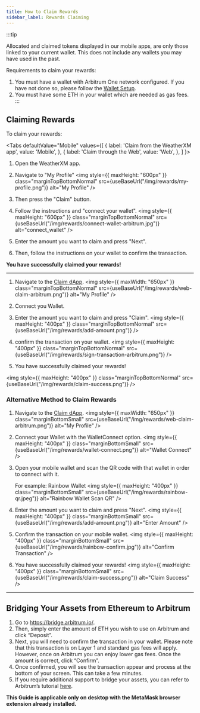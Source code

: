 ```yaml
---
title: How to Claim Rewards
sidebar_label: Rewards Claiming
---
```




:::tip

Allocated and claimed tokens displayed in our mobile apps, are only those linked to your current wallet.
This does not include any wallets you may have used in the past.

Requirements to claim your rewards:
1. You must have a wallet with Arbitrum One network configured. If you have not done so, please follow the [Wallet Setup](/rewards/how-to-join-arbitrum-and-see-your-tokens).
2. You must have some ETH in your wallet which are needed as gas fees.
:::

## Claiming Rewards

To claim your rewards:

<Tabs
  defaultValue="Mobile"
  values={[
    { label: 'Claim from the WeatherXM app', value: 'Mobile', },
    { label: 'Claim through the Web', value: 'Web', },
  ]
}>

<TabItem value="Mobile">

1. Open the WeatherXM app.
2. Navigate to "My Profile"
<img style={{ maxHeight: "600px" }} class="marginTopBottomNormal" src={useBaseUrl("/img/rewards/my-profile.png")} alt="My Profile" />

3. Then press the "Claim" button.
4. Follow the instructions and "connect your wallet".
<img style={{ maxHeight: "600px" }} class="marginTopBottomNormal" src={useBaseUrl("/img/rewards/connect-wallet-arbitrum.jpg")} alt="connect_wallet" />

5. Enter the amount you want to claim and press "Next".
6. Then, follow the instructions on your wallet to confirm the transaction.

**You have successfully claimed your rewards!**

<hr/>

</TabItem>

<TabItem value="Web">

1. Navigate to the [Claim dApp](https://claim.weatherxm.com/).
<img style={{ maxWidth: "650px" }} class="marginTopBottomNormal" src={useBaseUrl("/img/rewards/web-claim-arbitrum.png")} alt="My Profile" />

2. Connect you Wallet.
3. Enter the amount you want to claim and press "Claim".
<img style={{ maxHeight: "400px" }} class="marginTopBottomNormal" src={useBaseUrl("/img/rewards/add-amount.png")} />

4. confirm the transaction on your wallet.
<img style={{ maxHeight: "400px" }} class="marginTopBottomNormal" src={useBaseUrl("/img/rewards/sign-transaction-arbitrum.png")} />

5. You have successfully claimed your rewards!

<img style={{ maxHeight: "400px" }} class="marginTopBottomNormal" src={useBaseUrl("/img/rewards/claim-success.png")} />


</TabItem>

</Tabs>

### Alternative Method to Claim Rewards
1. Navigate to the [Claim dApp](https://claim.weatherxm.com/).
   <img style={{ maxWidth: "650px" }} class="marginBottomSmall" src={useBaseUrl("/img/rewards/web-claim-arbitrum.png")} alt="My Profile" />

2. Connect your Wallet with the WalletConnect option.
   <img style={{ maxHeight: "400px" }} class="marginBottomSmall" src={useBaseUrl("/img/rewards/wallet-connect.png")} alt="Wallet Connect" />

3. Open your mobile wallet and scan the QR code with that wallet in order to connect with it.

   For example: Rainbow Wallet
   <img style={{ maxHeight: "400px" }} class="marginBottomSmall" src={useBaseUrl("/img/rewards/rainbow-qr.jpeg")} alt="Rainbow Wallet Scan QR" />

4. Enter the amount you want to claim and press "Next".
   <img style={{ maxHeight: "400px" }} class="marginBottomSmall" src={useBaseUrl("/img/rewards/add-amount.png")} alt="Enter Amount" />

5. Confirm the transaction on your mobile wallet.
   <img style={{ maxHeight: "400px" }} class="marginBottomSmall" src={useBaseUrl("/img/rewards/rainbow-confirm.jpg")} alt="Confirm Transaction" />

6. You have successfully claimed your rewards!
   <img style={{ maxHeight: "400px" }} class="marginBottomSmall" src={useBaseUrl("/img/rewards/claim-success.png")} alt="Claim Success" />

<hr/>

## Bridging Your Assets from Ethereum to Arbitrum
1. Go to https://bridge.arbitrum.io/.
2. Then, simply enter the amount of ETH you wish to use on Arbitrum and click “Deposit”.
3. Next, you will need to confirm the transaction in your wallet. Please note that this transaction is on Layer 1 and standard gas fees will apply.
However, once on Arbitrum you can enjoy lower gas fees. Once the amount is correct, click “Confirm”.
4. Once confirmed, you will see the transaction appear and process at the bottom of your screen. This can take a few minutes.
5. If you require additional support to bridge your assets, you can refer to Arbitrum’s tutorial [here](https://docs.arbitrum.io/getting-started-users).

 **This Guide is applicable only on desktop with the MetaMask browser extension already installed.**
